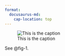 ```yaml
---
format:
  docusaurus-md:
    cap-location: top
---
```


![This is the caption](image.jpg){#fig-1}

See @fig-1.